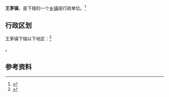{{中国乡级行政区|14/08/27/103/000}}

'''王茅镇'''，是{{PRC admin/fullname|14/08/27/103/000|3}}下辖的一个[[乡镇|乡镇]]级行政单位。<ref>{{PRC admin/ref sgc|{{PRC admin/parent|14/08/27/103/000}}}}</ref>

== 行政区划 ==

王茅镇下辖以下地区：<ref>{{PRC admin/ref sgc|14/08/27/103/000}}</ref>

{{PRC admin/children|14/08/27/103/000}}。

== 参考资料 ==

{{reflist}}

{{行政区划小作品}}
{{PRC admin/navcat|14/08/27/103/000}}